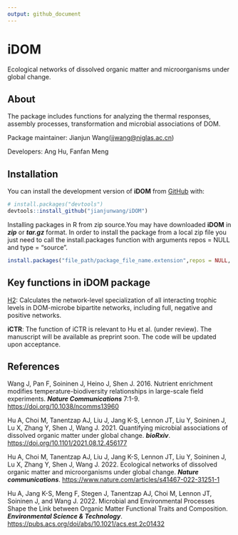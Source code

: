 ```yaml
---
output: github_document
---
```

# iDOM

Ecological networks of dissolved organic matter and microorganisms under
global change.

## About

The package includes functions for analyzing the thermal responses, assembly processes, transformation and microbial associations of DOM.

Package maintainer: Jianjun Wang(<jjwang@niglas.ac.cn>)

Developers: Ang Hu, Fanfan
Meng

## Installation

You can install the development version of **iDOM** from
[GitHub](https://github.com/) with:

``` r
# install.packages("devtools")
devtools::install_github("jianjunwang/iDOM")
```

Installing packages in R from zip source.You may have downloaded
**iDOM** in ***zip*** or ***tar.gz*** format. In order to install the
package from a local zip file you just need to call the install.packages
function with arguments repos = NULL and type = “source”.

``` r
install.packages("file_path/package_file_name.extension",repos = NULL, type = "source")
```

## Key functions in iDOM package

[H2](https://doi.org/10.1101/2021.08.12.456177): Calculates the
network-level specialization of all interacting trophic levels in
DOM-microbe bipartite networks, including full, negative and positive
networks.

**iCTR**: The function of iCTR is relevant to Hu et al. (under review). The manuscript will be available as preprint soon. The code will be updated upon acceptance.

## References

Wang J, Pan F, Soininen J, Heino J, Shen J. 2016. Nutrient enrichment
modifies temperature-biodiversity relationships in large-scale field
experiments. ***Nature Communications*** 7:1-9.
<https://doi.org/10.1038/ncomms13960>

Hu A, Choi M, Tanentzap AJ, Liu J, Jang K-S, Lennon JT, Liu Y, Soininen
J, Lu X, Zhang Y, Shen J, Wang J. 2021. Quantifying microbial
associations of dissolved organic matter under global change.
***bioRxiv***. <https://doi.org/10.1101/2021.08.12.456177>

Hu A, Choi M, Tanentzap AJ, Liu J, Jang K-S, Lennon JT, Liu Y, Soininen J, Lu X, Zhang Y, Shen J, Wang J. 2022. Ecological networks of dissolved organic matter and microorganisms under global change. ***Nature communications***. <https://www.nature.com/articles/s41467-022-31251-1>

Hu A, Jang K-S, Meng F, Stegen J, Tanentzap AJ, Choi M, Lennon JT, Soininen J, and Wang J. 2022. Microbial and Environmental Processes Shape the Link between Organic Matter Functional Traits and Composition. ***Environmental Science & Technology***. <https://pubs.acs.org/doi/abs/10.1021/acs.est.2c01432>
